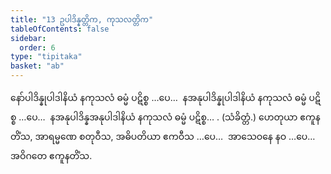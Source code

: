```yaml
---
title: "13 ဥပါဒိန္နတ္တိက, ကုသလတ္တိက"
tableOfContents: false
sidebar:
  order: 6
type: "tipitaka"
basket: "ab"
---
```



<DynamicBreadcrumb />

<Division number="45">

<Paragraph number="107">
နော်ပါဒိန္နုပါဒါနိယံ နကုသလံ ဓမ္မံ ပဋိစ္စ …ပေ…  နအနုပါဒိန္နုပါဒါနိယံ နကုသလံ ဓမ္မံ ပဋိစ္စ …ပေ…  နအနုပါဒိန္နအနုပါဒါနိယံ နကုသလံ ဓမ္မံ ပဋိစ္စ… . (သံခိတ္တံ.)
</Paragraph>

<Paragraph number="108">
ဟေတုယာ ဧကူနတိံသ, အာရမ္မဏေ စတုဝီသ, အဓိပတိယာ ဧကဝီသ …ပေ…  အာသေဝနေ နဝ …ပေ…  အဝိဂတေ ဧကူနတိံသ.
</Paragraph>
</Division>